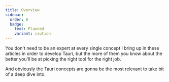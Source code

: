 ```yaml
---
title: Overview
sidebar:
  order: 0
  badge:
    text: Planned
    variant: caution
---
```



<SimonSays title="Theory and related fields">
You don't need to be an expert at every single concept I bring up in these articles in order to develop Tauri, but the more of them you know about the better you'll be at picking the right tool for the right job.

And obviously the Tauri concepts are gonna be the most relevant to take bit of a deep dive into.
</SimonSays>
